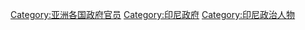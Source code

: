 [[Category:亚洲各国政府官员‎|Category:亚洲各国政府官员‎]]
[[Category:印尼政府|Category:印尼政府]]
[[Category:印尼政治人物|Category:印尼政治人物]]